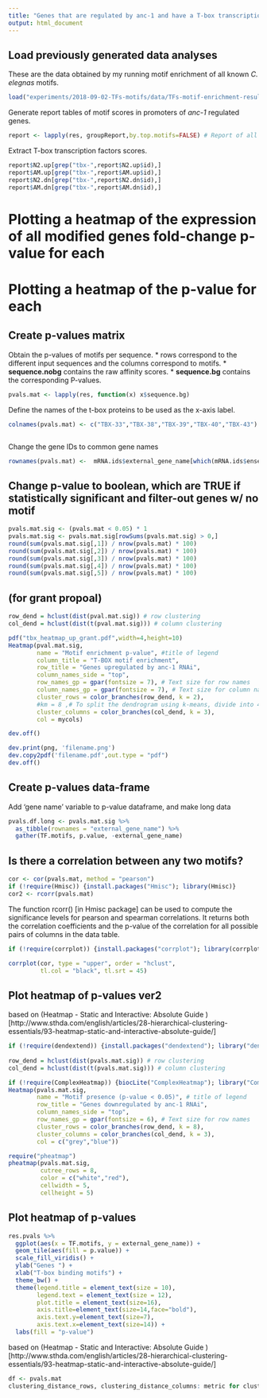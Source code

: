 ```yaml
---
title: "Genes that are regulated by anc-1 and have a T-box transcription factor binding motif"
output: html_document
---
```


## Load previously generated data analyses
These are the data obtained by my running motif enrichment of all known *C. elegnas* motifs.
```r
load("experiments/2018-09-02-TFs-motifs/data/TFs-motif-enrichment-results.rdata")
```

Generate report tables of motif scores in promoters of *anc-1* regulated genes.
```r
report <- lapply(res, groupReport,by.top.motifs=FALSE) # Report of all enrichment scores.
```

Extract T-box transcription factors scores.
```r
report$N2.up[grep("tbx-",report$N2.up$id),] 
report$AM.up[grep("tbx-",report$AM.up$id),]
report$N2.dn[grep("tbx-",report$N2.dn$id),]
report$AM.dn[grep("tbx-",report$AM.dn$id),]
```

# Plotting a heatmap of the expression of all modified genes fold-change p-value for each 

# Plotting a heatmap of the p-value for each 


## Create p-values matrix
Obtain the p-values of motifs per sequence.
* rows correspond to the different input sequences and the columns correspond to motifs.
* **sequence.nobg** contains the raw affinity scores.
* **sequence.bg** contains the corresponding P-values.
```r
pvals.mat <- lapply(res, function(x) x$sequence.bg)
```

Define the names of the t-box proteins to be used as the x-axis label.
```r
colnames(pvals.mat) <- c("TBX-33","TBX-38","TBX-39","TBX-40","TBX-43")
```

```r

```



Change the gene IDs to common gene names
```r
rownames(pvals.mat) <-  mRNA.ids$external_gene_name[which(mRNA.ids$ensembl_gene_id %in% rownames(pvals.mat))]
```

## Change p-value to boolean, which are TRUE if statistically significant and filter-out genes w/ no motif
```r


pvals.mat.sig <- (pvals.mat < 0.05) * 1
pvals.mat.sig <- pvals.mat.sig[rowSums(pvals.mat.sig) > 0,]
round(sum(pvals.mat.sig[,1]) / nrow(pvals.mat) * 100)
round(sum(pvals.mat.sig[,2]) / nrow(pvals.mat) * 100)
round(sum(pvals.mat.sig[,3]) / nrow(pvals.mat) * 100)
round(sum(pvals.mat.sig[,4]) / nrow(pvals.mat) * 100)
round(sum(pvals.mat.sig[,5]) / nrow(pvals.mat) * 100)

```

## (for grant propoal) 
```r
row_dend = hclust(dist(pval.mat.sig)) # row clustering
col_dend = hclust(dist(t(pval.mat.sig))) # column clustering

pdf("tbx_heatmap_up_grant.pdf",width=4,height=10)
Heatmap(pval.mat.sig, 
        name = "Motif enrichment p-value", #title of legend
        column_title = "T-BOX motif enrichment", 
        row_title = "Genes upregulated by anc-1 RNAi",
        column_names_side = "top",
        row_names_gp = gpar(fontsize = 7), # Text size for row names
        column_names_gp = gpar(fontsize = 7), # Text size for column names
        cluster_rows = color_branches(row_dend, k = 2),
        #km = 8 ,# To split the dendrogram using k-means, divide into 4 groups. Must set.seed
        cluster_columns = color_branches(col_dend, k = 3),
        col = mycols)

dev.off()

dev.print(png, 'filename.png')
dev.copy2pdf('filename.pdf',out.type = "pdf")
dev.off()

```




## Create p-values data-frame
Add 'gene name' variable to p-value dataframe, and make long data
```r
pvals.df.long <- pvals.mat.sig %>%
  as_tibble(rownames = "external_gene_name") %>% 
  gather(TF.motifs, p.value, -external_gene_name)
```

## Is there a correlation between any two motifs?
```r
cor <- cor(pvals.mat, method = "pearson")
if (!require(Hmisc)) {install.packages("Hmisc"); library(Hmisc)}
cor2 <- rcorr(pvals.mat)
```

The function rcorr() [in Hmisc package] can be used to compute the significance levels for pearson and spearman correlations. It returns both the correlation coefficients and the p-value of the correlation for all possible pairs of columns in the data table.
```r
if (!require(corrplot)) {install.packages("corrplot"); library(corrplot)}

corrplot(cor, type = "upper", order = "hclust", 
         tl.col = "black", tl.srt = 45)
```

## Plot heatmap of p-values ver2
based on (Heatmap - Static and Interactive: Absolute Guide
)[http://www.sthda.com/english/articles/28-hierarchical-clustering-essentials/93-heatmap-static-and-interactive-absolute-guide/]
```r

if (!require(dendextend)) {install.packages("dendextend"); library("dendextend")}
               
row_dend = hclust(dist(pvals.mat.sig)) # row clustering
col_dend = hclust(dist(t(pvals.mat.sig))) # column clustering

if (!require(ComplexHeatmap)) {biocLite("ComplexHeatmap"); library("ComplexHeatmap")}
Heatmap(pvals.mat.sig,
        name = "Motif presence (p-value < 0.05)", # title of legend
        row_title = "Genes downregulated by anc-1 RNAi",
        column_names_side = "top",
        row_names_gp = gpar(fontsize = 6), # Text size for row names
        cluster_rows = color_branches(row_dend, k = 8),
        cluster_columns = color_branches(col_dend, k = 3),
        col = c("grey","blue")) 

require("pheatmap")
pheatmap(pvals.mat.sig, 
         cutree_rows = 8, 
         color = c("white","red"),
         cellwidth = 5,
         cellheight = 5)


```

## Plot heatmap of p-values
```r
res.pvals %>% 
  ggplot(aes(x = TF.motifs, y = external_gene_name)) +
  geom_tile(aes(fill = p.value)) +
  scale_fill_viridis() +
  ylab("Genes ") +
  xlab("T-box binding motifs") +
  theme_bw() + 
  theme(legend.title = element_text(size = 10),
        legend.text = element_text(size = 12),
        plot.title = element_text(size=16),
        axis.title=element_text(size=14,face="bold"),
        axis.text.y=element_text(size=7),
        axis.text.x=element_text(size=14)) +
  labs(fill = "p-value")
```

based on (Heatmap - Static and Interactive: Absolute Guide
)[http://www.sthda.com/english/articles/28-hierarchical-clustering-essentials/93-heatmap-static-and-interactive-absolute-guide/]
```r
df <- pvals.mat
clustering_distance_rows, clustering_distance_columns: metric for clustering: “euclidean”, “maximum”, “manhattan”, “canberra”, “binary”, “minkowski”, “pearson”, “spearman”, “kendall”)
```